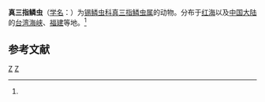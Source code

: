 {{Speciesbox
| taxon = Euthalenessa digitata
| binomial_authority = (McIntosh, 1885)<ref name='id10461'>{{cite web| url =http://www.bioinfo.cn/db05/BjdwSpecies.php?action=view&id=10461| title =真三指鳞虫| work =《中国动物物种编目数据库》| publisher =中国科学院微生物研究所| author =中国科学院动物研究所| accessdate =2009-04-16| deadurl =yes| archiveurl =https://web.archive.org/web/20160305095557/http://www.bioinfo.cn/db05/BjdwSpecies.php?action=view&id=10461| archivedate =2016-03-05}}</ref>
}}

'''真三指鳞虫'''（[[学名|学名]]：{{lang|la|''Euthalenessa digitata''}}）为[[锡鳞虫科|锡鳞虫科]][[真三指鳞虫属|真三指鳞虫属]]的动物。分布于[[红海|红海]]以及[[中国大陆|中国大陆]]的[[台湾海峡|台湾海峡]]、[[福建|福建]]等地。<ref name='id10461'/>

== 参考文献 ==
{{reflist}}

{{Taxonbar|from=Q3612971}}

[[Category:真三指鳞虫属|Z]]
[[Category:1885年描述的动物|Z]]


{{环节动物小作品}}